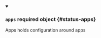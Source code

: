 


<details className="config-field" data-expandable="true" open>
<summary>

### `apps` <span className="config-field-required" data-required="false">required</span> <span className="config-field-type">object</span> <span className="config-field-default"></span> <span className="config-field-enum"></span> {#status-apps}

Apps holds configuration around apps

</summary>

<PartialAppsreference />


</details>
